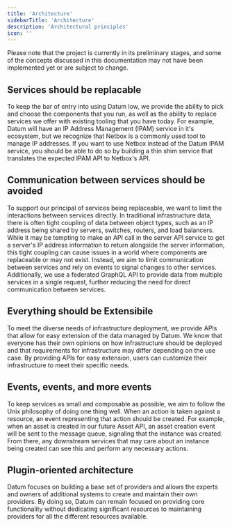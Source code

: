 ```yaml
---
title: 'Architecture'
sidebarTitle: 'Architecture'
description: 'Architectural principles'
icon: ''
---
```


<Note>
    Please note that the project is currently in its preliminary stages, and some of the concepts discussed in this documentation may not have been implemented yet or are subject to change.
</Note>

## Services should be replacable

To keep the bar of entry into using Datum low, we provide the ability to pick and choose the components that you run, as well as the ability to replace services we offer with existing tooling that you have today. For example, Datum will have an IP Address Management (IPAM) service in it's ecosystem, but we recognize that Netbox is a commonly used tool to manage IP addresses. If you want to use Netbox instead of the Datum IPAM service, you should be able to do so by building a thin shim service that translates the expected IPAM API to Netbox's API.

## Communication between services should be avoided

To support our principal of services being replaceable, we want to limit the interactions between services directly. In traditional infrastructure data, there is often tight coupling of data between object types, such as an IP address being shared by servers, switches, routers, and load balancers. While it may be tempting to make an API call in the server API service to get a server's IP address information to return alongside the server information, this tight coupling can cause issues in a world where components are replaceable or may not exist. Instead, we aim to limit communication between services and rely on events to signal changes to other services. Additionally, we use a federated GraphQL API to provide data from multiple services in a single request, further reducing the need for direct communication between services.

## Everything should be Extensibile

To meet the diverse needs of infrastructure deployment, we provide APIs that allow for easy extension of the data managed by Datum. We know that everyone has their own opinions on how infrastructure should be deployed and that requirements for infrastructure may differ depending on the use case. By providing APIs for easy extension, users can customize their infrastructure to meet their specific needs.

## Events, events, and more events

To keep services as small and composable as possible, we aim to follow the Unix philosophy of doing one thing well. When an action is taken against a resource, an event representing that action should be created. For example, when an asset is created in our future Asset API, an asset creation event will be sent to the message queue, signaling that the instance was created. From there, any downstream services that may care about an instance being created can see this and perform any necessary actions.

## Plugin-oriented architecture

Datum focuses on building a base set of providers and allows the experts and owners of additional systems to create and maintain their own providers. By doing so, Datum can remain focused on providing core functionality without dedicating significant resources to maintaining providers for all the different resources available.
